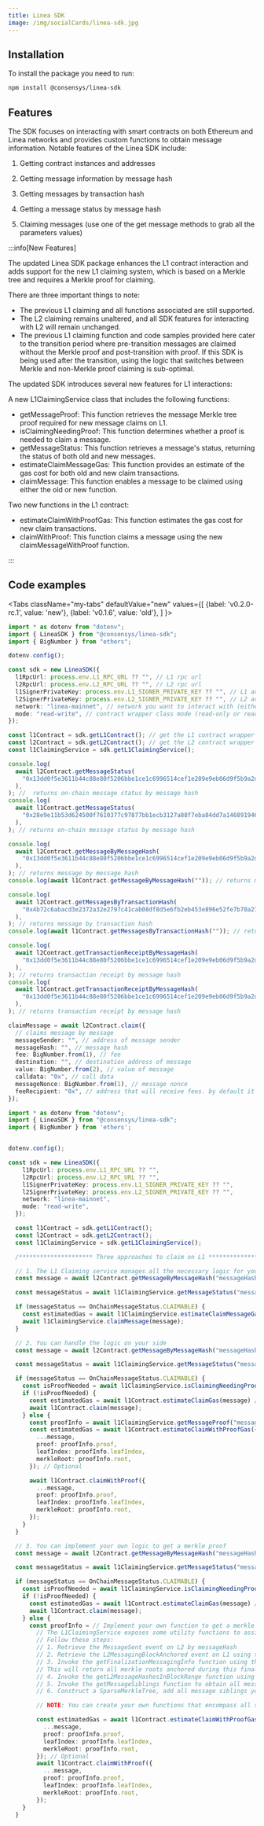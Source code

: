 ```yaml
---
title: Linea SDK
image: /img/socialCards/linea-sdk.jpg
---
```


## Installation

To install the package you need to run:

```bash
npm install @consensys/linea-sdk
```

## Features

The SDK focuses on interacting with smart contracts on both Ethereum and Linea networks and provides custom functions to obtain message information. Notable features of the Linea SDK include:

1.  Getting contract instances and addresses

2.  Getting message information by message hash

3.  Getting messages by transaction hash

4.  Getting a message status by message hash

5.  Claiming messages (use one of the get message methods to grab all the parameters values)

:::info[New Features]

The updated Linea SDK package enhances the L1 contract interaction and adds support for the new L1 claiming system, which is based on a Merkle tree and requires a Merkle proof for claiming.

There are three important things to note:

- The previous L1 claiming and all functions associated are still supported.
- The L2 claiming remains unaltered, and all SDK features for interacting with L2 will remain unchanged.
- The previous L1 claiming function and code samples provided here cater to the transition period where pre-transition messages are claimed without the Merkle proof and post-transition with proof. If this SDK is being used after the transition, using the logic that switches between Merkle and non-Merkle proof claiming is sub-optimal.

The updated SDK introduces several new features for L1 interactions:

A new L1ClaimingService class that includes the following functions:

- getMessageProof: This function retrieves the message Merkle tree proof required for new message claims on L1.
- isClaimingNeedingProof: This function determines whether a proof is needed to claim a message.
- getMessageStatus: This function retrieves a message's status, returning the status of both old and new messages.
- estimateClaimMessageGas: This function provides an estimate of the gas cost for both old and new claim transactions.
- claimMessage: This function enables a message to be claimed using either the old or new function.

Two new functions in the L1 contract:

- estimateClaimWithProofGas: This function estimates the gas cost for new claim transactions.
- claimWithProof: This function claims a message using the new claimMessageWithProof function.

:::

## Code examples


<Tabs className="my-tabs" defaultValue="new" values={[ {label: 'v0.2.0-rc.1', value: 'new'}, {label: 'v0.1.6', value: 'old'}, ] }> <TabItem value="old">

```typescript
import * as dotenv from "dotenv";
import { LineaSDK } from "@consensys/linea-sdk";
import { BigNumber } from "ethers";

dotenv.config();

const sdk = new LineaSDK({
  l1RpcUrl: process.env.L1_RPC_URL ?? "", // L1 rpc url
  l2RpcUrl: process.env.L2_RPC_URL ?? "", // L2 rpc url
  l1SignerPrivateKey: process.env.L1_SIGNER_PRIVATE_KEY ?? "", // L1 account private key (optional if you use mode = read-only)
  l2SignerPrivateKey: process.env.L2_SIGNER_PRIVATE_KEY ?? "", // L2 account private key (optional if you use mode = read-only)
  network: "linea-mainnet", // network you want to interact with (either linea-mainnet or linea-sepolia)
  mode: "read-write", // contract wrapper class mode (read-only or read-write), read-only: only read contracts state, read-write: read contracts state and claim messages
});

const l1Contract = sdk.getL1Contract(); // get the L1 contract wrapper instance
const l2Contract = sdk.getL2Contract(); // get the L2 contract wrapper instance
const l1ClaimingService = sdk.getL1ClaimingService();

console.log(
  await l2Contract.getMessageStatus(
    "0x13dd0f5e3611b44c88e80f5206bbe1ce1c6996514cef1e209e9eb06d9f5b9a2d",
  ),
); //  returns on-chain message status by message hash
console.log(
  await l1Contract.getMessageStatus(
    "0x28e9e11b53d624500f7610377c97877bb1ecb3127a88f7eba84dd7a146891946",
  ),
); // returns on-chain message status by message hash

console.log(
  await l2Contract.getMessageByMessageHash(
    "0x13dd0f5e3611b44c88e80f5206bbe1ce1c6996514cef1e209e9eb06d9f5b9a2d",
  ),
); // returns message by message hash
console.log(await l1Contract.getMessageByMessageHash("")); // returns message by message hash

console.log(
  await l2Contract.getMessagesByTransactionHash(
    "0x4b72c6abacd3e2372a32e2797c41cab08df8d5e6fb2eb453e896e52fe7b70a27",
  ),
); // returns message by transaction hash
console.log(await l1Contract.getMessagesByTransactionHash("")); // returns message by transaction hash

console.log(
  await l2Contract.getTransactionReceiptByMessageHash(
    "0x13dd0f5e3611b44c88e80f5206bbe1ce1c6996514cef1e209e9eb06d9f5b9a2d",
  ),
); // returns transaction receipt by message hash
console.log(
  await l1Contract.getTransactionReceiptByMessageHash(
    "0x13dd0f5e3611b44c88e80f5206bbe1ce1c6996514cef1e209e9eb06d9f5b9a2d",
  ),
); // returns transaction receipt by message hash

claimMessage = await l2Contract.claim({
  // claims message by message
  messageSender: "", // address of message sender
  messageHash: "", // message hash
  fee: BigNumber.from(1), // fee
  destination: "", // destination address of message
  value: BigNumber.from(2), // value of message
  calldata: "0x", // call data
  messageNonce: BigNumber.from(1), // message nonce
  feeRecipient: "0x", // address that will receive fees. by default it is the message sender
});
```

</TabItem> <TabItem value="new">

```typescript
import * as dotenv from "dotenv";
import { LineaSDK } from "@consensys/linea-sdk";
import { BigNumber } from 'ethers';


dotenv.config();

const sdk = new LineaSDK({
    l1RpcUrl: process.env.L1_RPC_URL ?? "",
    l2RpcUrl: process.env.L2_RPC_URL ?? "",
    l1SignerPrivateKey: process.env.L1_SIGNER_PRIVATE_KEY ?? "",
    l2SignerPrivateKey: process.env.L2_SIGNER_PRIVATE_KEY ?? "",
    network: "linea-mainnet",
    mode: "read-write",
  });

  const l1Contract = sdk.getL1Contract();
  const l2Contract = sdk.getL2Contract();
  const l1ClaimingService = sdk.getL1ClaimingService();

  /********************* Three approaches to claim on L1 *********************/

  // 1. The L1 Claiming service manages all the necessary logic for you.
  const message = await l2Contract.getMessageByMessageHash("messageHash");

  const messageStatus = await l1ClaimingService.getMessageStatus("messageHash");

  if (messageStatus == OnChainMessageStatus.CLAIMABLE) {
    const estimatedGas = await l1ClaimingService.estimateClaimMessageGas(message); // Optional
    await l1ClaimingService.claimMessage(message);
  }

  // 2. You can handle the logic on your side
  const message = await l2Contract.getMessageByMessageHash("messageHash");

  const messageStatus = await l1ClaimingService.getMessageStatus("messageHash");

  if (messageStatus == OnChainMessageStatus.CLAIMABLE) {
    const isProofNeeded = await l1ClaimingService.isClaimingNeedingProof("messageHash");
    if (!isProofNeeded) {
      const estimatedGas = await l1Contract.estimateClaimGas(message) // Optional
      await l1Contract.claim(message);
    } else {
      const proofInfo = await l1ClaimingService.getMessageProof("messageHash");
      const estimatedGas = await l1Contract.estimateClaimWithProofGas({
        ...message,
        proof: proofInfo.proof,
        leafIndex: proofInfo.leafIndex,
        merkleRoot: proofInfo.root,
      }); // Optional

      await l1Contract.claimWithProof({
        ...message,
        proof: proofInfo.proof,
        leafIndex: proofInfo.leafIndex,
        merkleRoot: proofInfo.root,
      });
    }
  }

  // 3. You can implement your own logic to get a merkle proof
  const message = await l2Contract.getMessageByMessageHash("messageHash");

  const messageStatus = await l1ClaimingService.getMessageStatus("messageHash");

  if (messageStatus == OnChainMessageStatus.CLAIMABLE) {
    const isProofNeeded = await l1ClaimingService.isClaimingNeedingProof("messageHash");
    if (!isProofNeeded) {
      const estimatedGas = await l1Contract.estimateClaimGas(message) // Optional
      await l1Contract.claim(message);
    } else {
      const proofInfo = // Implement your own function to get a merkle proof
        // The L1ClaimingService exposes some utility functions to assist you: getFinalizationMessagingInfo, getL2MessageHashesInBlockRange, and getMessageSiblings
        // Follow these steps:
        // 1. Retrieve the MessageSent event on L2 by messageHash
        // 2. Retrieve the L2MessagingBlockAnchored event on L1 using the MessageSent.blockNumber you acquired in step 1. This is used to get the finalization transaction hash where the L2 block number associated to your message has been finalized.
        // 3. Invoke the getFinalizationMessagingInfo function using the L2MessagingBlockAnchored.transactionHash you obtained in step 2.
        // This will return all merkle roots anchored during this finalization transaction, the depth of trees, the first and the last L2 block containing messages finalized on L1 in this transaction.
        // 4. Invoke the getL2MessageHashesInBlockRange function using the first and last L2 block number that you obtained in step 3. This will return all l2 messages hashes in this L2 block range.
        // 5. Invoke the getMessageSiblings function to obtain all message siblings
        // 6. Construct a SparseMerkleTree, add all message siblings you obtained at step 5 to the tree and return a merkle proof

        // NOTE: You can create your own functions that encompass all steps. Utility functions are merely provided as a helper.

        const estimatedGas = await l1Contract.estimateClaimWithProofGas({
          ...message,
          proof: proofInfo.proof,
          leafIndex: proofInfo.leafIndex,
          merkleRoot: proofInfo.root,
        }); // Optional
        await l1Contract.claimWithProof({
          ...message,
          proof: proofInfo.proof,
          leafIndex: proofInfo.leafIndex,
          merkleRoot: proofInfo.root,
        });
    }
  }


```

</TabItem> </Tabs>
